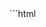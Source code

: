
<Demo id="error-and-loading-states">
  <CodeBlock id="error-and-loading-states">
```html
<!DOCTYPE html>
<html lang="en">
  <head>
    <meta charset="UTF-8" />
    <meta name="viewport" content="width=device-width, initial-scale=1.0" />
    <title>Navigation API demo 1</title>
    <style is:global>
      .spinner {
        width: 40px;
        height: 40px;
        border-radius: 100%;
        border: 5px solid #ccc;
        border-top-color: #333;
        animation: spinner 0.8s infinite linear;
      }

      .dark {
        border: 10px solid #333;
        border-top-color: #c06;
      }

      @keyframes spinner {
        0% {
          transform: rotate(0deg);
        }
        100% {
          transform: rotate(360deg);
        }
      }
    </style>
  </head>
  <body>
    <div id="message">
      <h1>Click the link below to load the page.</h1>
      <p>Nothing is happening yet...</p>
    </div>
    <a id="link">Click me!</a>
    <button id="navigate">Navigate</button>
    <button id="force-error">Force an error: false</button>
    <button id="abort" style="display: none;">Stop</button>
    <script>
      const message = document.querySelector("#message")
      const abort = document.querySelector("#abort")
      const link = document.querySelector("#link")
      const navigateBtn = document.querySelector("#navigate")
      const forceError = document.querySelector("#force-error")

      let error = false // Initial value for the error button

      link.href = window.location.href // Setting the link's URL to the current page

      abort?.addEventListener("click", () => {
        // The equivalent of hitting the stop button in your browser
        window.stop()
        abort.style.display = "none"
      })

      forceError?.addEventListener("click", () => {
        // To show that your error handling can be separated from the abort signal
        error = !error
        forceError.innerHTML = `Force an error: ${error}`
      })

      navigateBtn.addEventListener("click", async () => {
        if (!message) return

        const { committed, finished } = navigation.navigate(link.href)
        // Almost all of the navigation functions return two promises
        // "committed" is resolved at the beginning of the navigation
        // "finished" is resolved when the navigation is finished
        // In between, we add some loading state until the finished promise is resolved

        console.log(
          "this log is right before we await the 'committed' promise-- as far as I can tell, this is kind of like doing something on the 'beforeunload' event except for local navigation"
        )
        await committed

        message.innerHTML = "<h3>Different loading screen...</h3>"
        addSpinner("dark")

        try {
          if (error) throw new Error("Error: YOU DID THIS")
          await finished
        } catch (e) {
          if (e instanceof DOMException) return
          message.innerHTML = `<h1>${e.message}</h1>`
        }
      })

      navigation.addEventListener("navigate", navigationHandler)

      // // We can do a global error listener, but it's overrules the error listener in the handler function
      // // This would be best for something like a global 404 page
      // navigation.addEventListener("navigateerror", (e) => {
      //   document.body.textContent = `Could not load ${location.href}: ${e.error}, ${e.message}`
      // })

      function navigationHandler(event: any) {
        if (!message) return
        const signal = event.signal

        signal.onabort = () => {
          console.log(
            "This log is coming from the 'onabort' event that is fired by the abort signal. You can do anything you want in this function-- including updating the DOM. I just chose to use the catch block to show you all your options."
          )
        }

        event.intercept({
          async handler() {
            message.innerHTML = "<h1>The page is loading...</h1>"
            !error ? (abort.style.display = "block") : null
            addSpinner()
            try {
              await delay(3000, { signal })
            } catch (error) {
              console.log(signal)
              signal.aborted
                ? (message.innerHTML = `<h1>${signal.reason}</h1>
              <h4>You can click the link again if you want</h4>`)
                : (message.innerHTML = `<h1>${error.message}</h1>`)
              return
            }
            message.innerHTML = `<h1>Page loaded! You can click the link again.</h1`
            abort.style.display = "none"
          },
        })
      }

      // I stole the meat of this function from https://gigantic-honored-octagon.glitch.me/
      // Thanks to the Google Chrome team
      function delay(ms: number, { signal = null } = {}) {
        signal?.throwIfAborted()
        return new Promise((resolve, reject) => {
          const id = setTimeout(resolve, ms)

          error && reject(new Error("Error: ALL YOUR FAULT"))

          signal.addEventListener("abort", () => {
            clearTimeout(id)
            reject(new DOMException("Aborted", "AbortError"))
          })
        })
      }

      function addSpinner(style) {
        const spinner = document.createElement("div")
        spinner.classList.add("spinner")
        style && spinner.classList.add(style)
        message?.appendChild(spinner)
      }
    </script>
  </body>
</html>

```
</CodeBlock>
<IFrame src={demoURL + "5"} slot="demo" small />
<CodePen slug="WNaQVxv" slot="codePen" />
</Demo>